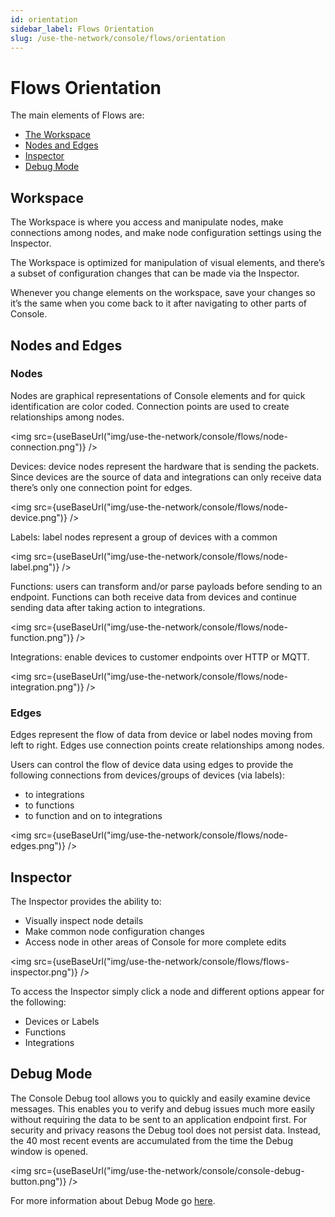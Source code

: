 ```yaml
---
id: orientation
sidebar_label: Flows Orientation
slug: /use-the-network/console/flows/orientation
---
```


# Flows Orientation


The main elements of Flows are:

- [The Workspace](#workspace)
- [Nodes and Edges](#nodes-and-edges)
- [Inspector](#inspector)
- [Debug Mode](#debug-mode)

## Workspace

The Workspace is where you access and manipulate nodes, make connections among
nodes, and make node configuration settings using the Inspector.

The Workspace is optimized for manipulation of visual elements, and there’s a
subset of configuration changes that can be made via the Inspector.

Whenever you change elements on the workspace, save your changes so it’s the
same when you come back to it after navigating to other parts of Console.

## Nodes and Edges

### Nodes

Nodes are graphical representations of Console elements and for quick
identification are color coded. Connection points are used to create
relationships among nodes.

<img
  src={useBaseUrl("img/use-the-network/console/flows/node-connection.png")}
/>

Devices: device nodes represent the hardware that is sending the packets. Since
devices are the source of data and integrations can only receive data there’s
only one connection point for edges.

<img src={useBaseUrl("img/use-the-network/console/flows/node-device.png")} />

Labels: label nodes represent a group of devices with a common

<img src={useBaseUrl("img/use-the-network/console/flows/node-label.png")} />

Functions: users can transform and/or parse payloads before sending to an
endpoint. Functions can both receive data from devices and continue sending data
after taking action to integrations.

<img src={useBaseUrl("img/use-the-network/console/flows/node-function.png")} />

Integrations: enable devices to customer endpoints over HTTP or MQTT.

<img
  src={useBaseUrl("img/use-the-network/console/flows/node-integration.png")}
/>

### Edges

Edges represent the flow of data from device or label nodes moving from left to
right. Edges use connection points create relationships among nodes.

Users can control the flow of device data using edges to provide the following
connections from devices/groups of devices (via labels):

- to integrations
- to functions
- to function and on to integrations

<img src={useBaseUrl("img/use-the-network/console/flows/node-edges.png")} />

## Inspector

The Inspector provides the ability to:

- Visually inspect node details
- Make common node configuration changes
- Access node in other areas of Console for more complete edits

<img
  src={useBaseUrl("img/use-the-network/console/flows/flows-inspector.png")}
/>

To access the Inspector simply click a node and different options appear for the
following:

- Devices or Labels
- Functions
- Integrations

## Debug Mode

The Console Debug tool allows you to quickly and easily examine device messages.
This enables you to verify and debug issues much more easily without requiring
the data to be sent to an application endpoint first. For security and privacy
reasons the Debug tool does not persist data. Instead, the 40 most recent events
are accumulated from the time the Debug window is opened.

<img src={useBaseUrl("img/use-the-network/console/console-debug-button.png")} />

For more information about Debug Mode go [here](/use-the-network/console/debug).
